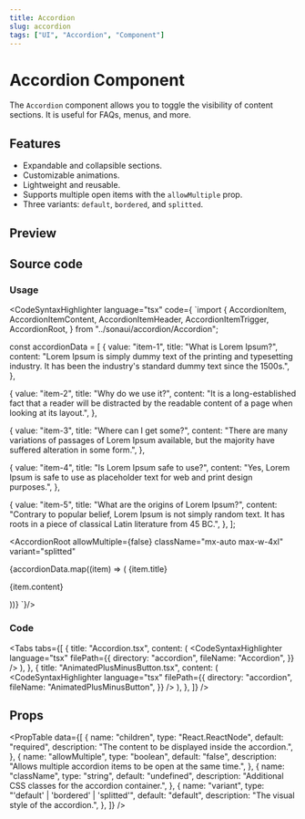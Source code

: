 ```yaml
---
title: Accordion
slug: accordion
tags: ["UI", "Accordion", "Component"]
---
```


# Accordion Component

The `Accordion` component allows you to toggle the visibility of content sections. It is useful for FAQs, menus, and more.

## Features

- Expandable and collapsible sections.
- Customizable animations.
- Lightweight and reusable.
- Supports multiple open items with the `allowMultiple` prop.
- Three variants: `default`, `bordered`, and `splitted`.

## Preview

<ComponentPreview componentPath="Accordion_ex.tsx" />

## Source code

### Usage

<CodeSyntaxHighlighter
  language="tsx"
  code={
`import {
  AccordionItem,
  AccordionItemContent,
  AccordionItemHeader,
  AccordionItemTrigger,
  AccordionRoot,
} from "../sonaui/accordion/Accordion";

const accordionData = [
{
value: "item-1",
title: "What is Lorem Ipsum?",
content:
"Lorem Ipsum is simply dummy text of the printing and typesetting industry. It has been the industry's standard dummy text since the 1500s.",
},

{
value: "item-2",
title: "Why do we use it?",
content:
"It is a long-established fact that a reader will be distracted by the readable content of a page when looking at its layout.",
},

{
value: "item-3",
title: "Where can I get some?",
content:
"There are many variations of passages of Lorem Ipsum available, but the majority have suffered alteration in some form.",
},

{
value: "item-4",
title: "Is Lorem Ipsum safe to use?",
content:
"Yes, Lorem Ipsum is safe to use as placeholder text for web and print design purposes.",
},

{
value: "item-5",
title: "What are the origins of Lorem Ipsum?",
content:
"Contrary to popular belief, Lorem Ipsum is not simply random text. It has roots in a piece of classical Latin literature from 45 BC.",
},
];

<AccordionRoot
  allowMultiple={false}
  className="mx-auto max-w-4xl"
  variant="splitted"
>
  {accordionData.map((item) => (
    <AccordionItem key={item.value}>
      <AccordionItemTrigger value={item.value}>
        <AccordionItemHeader value={item.value}>
          <span className="flex-1">{item.title}</span>
        </AccordionItemHeader>
      </AccordionItemTrigger>
      <AccordionItemContent value={item.value}>
        <p className="">{item.content}</p>
      </AccordionItemContent>
    </AccordionItem>
  ))}
</AccordionRoot>
`}/>

### Code

<Tabs
  tabs={[
    {
      title: "Accordion.tsx",
      content: (
        <CodeSyntaxHighlighter
          language="tsx"
          filePath={{
            directory: "accordion",
            fileName: "Accordion",
          }}
        />
      ),
    },
    {
      title: "AnimatedPlusMinusButton.tsx",
      content: (
        <CodeSyntaxHighlighter
          language="tsx"
          filePath={{
            directory: "accordion",
            fileName: "AnimatedPlusMinusButton",
          }}
        />
      ),
    },
  ]}
/>

## Props

<PropTable
  data={[
    {
      name: "children",
      type: "React.ReactNode",
      default: "required",
      description: "The content to be displayed inside the accordion.",
    },
    {
      name: "allowMultiple",
      type: "boolean",
      default: "false",
      description:
        "Allows multiple accordion items to be open at the same time.",
    },
    {
      name: "className",
      type: "string",
      default: "undefined",
      description: "Additional CSS classes for the accordion container.",
    },
    {
      name: "variant",
      type: "'default' | 'bordered' | 'splitted'",
      default: "default",
      description: "The visual style of the accordion.",
    },
  ]}
/>
